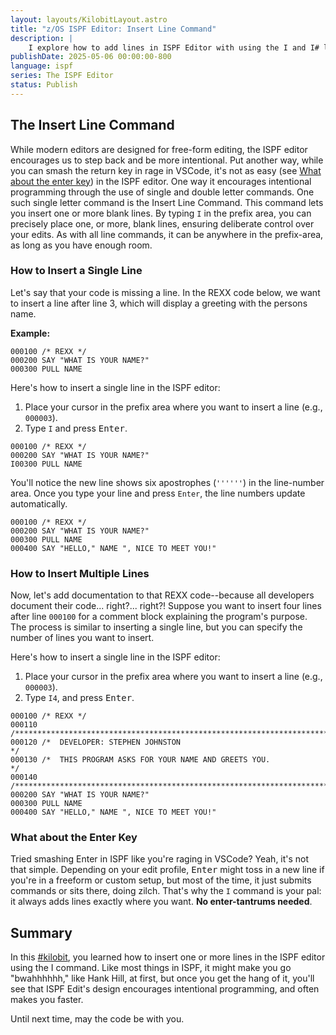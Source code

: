 ```yaml
---
layout: layouts/KilobitLayout.astro
title: "z/OS ISPF Editor: Insert Line Command"
description: |
    I explore how to add lines in ISPF Editor with using the I and I# line commands.
publishDate: 2025-05-06 00:00:00-800
language: ispf
series: The ISPF Editor
status: Publish
---
```


## The Insert Line Command

<CompanionVideo video_id="xOWDfZpb4Yo?si=mb8BSqFGWKdk8VvS" />

While modern editors are designed for free-form editing, the ISPF editor encourages us to step back and be more intentional. Put another way, while you can smash the return key in rage in VSCode, it's not as easy (see [What about the enter key](#what-about-the-enter-key)) in the ISPF editor. One way it encourages intentional programming through the use of single and double letter commands. One such single letter command is the Insert Line Command. This command lets you insert one or more blank lines. By typing `I` in the prefix area, you can precisely place one, or more, blank lines, ensuring deliberate control over your edits. As with all line commands, it can be anywhere in the prefix-area, as long as you have enough room.

### How to Insert a Single Line
Let's say that your code is missing a line. In the REXX code below, we want to insert a line after line 3, which will display a greeting with the persons name. 

**Example:**
```rexx
000100 /* REXX */                                                              
000200 SAY "WHAT IS YOUR NAME?"                                                
000300 PULL NAME               
``` 

Here's how to insert a single line in the ISPF editor:
1. Place your cursor in the prefix area where you want to insert a line (e.g., `000003`).
2. Type `I` and press <kbd>Enter</kbd>.

```rexx
000100 /* REXX */                                                              
000200 SAY "WHAT IS YOUR NAME?"                                                
I00300 PULL NAME               
``` 

You'll notice the new line shows six apostrophes (`''''''`) in the line-number area. Once you type your line and press `Enter`, the line numbers update automatically.

```rexx
000100 /* REXX */
000200 SAY "WHAT IS YOUR NAME?"
000300 PULL NAME
000400 SAY "HELLO," NAME ", NICE TO MEET YOU!"
``` 
### How to Insert Multiple Lines
Now, let's add documentation to that REXX code--because all developers document their code... right?... right?! Suppose you want to insert four lines after line `000100` for a comment block explaining the program's purpose. The process is similar to inserting a single line, but you can specify the number of lines you want to insert.

Here's how to insert a single line in the ISPF editor:
1. Place your cursor in the prefix area where you want to insert a line (e.g., `000003`).
2. Type `I4`, and press <kbd>Enter</kbd>.

```rexx
000100 /* REXX */
000110 /**********************************************************************/
000120 /*  DEVELOPER: STEPHEN JOHNSTON                                       */
000130 /*  THIS PROGRAM ASKS FOR YOUR NAME AND GREETS YOU.                   */
000140 /**********************************************************************/
000200 SAY "WHAT IS YOUR NAME?"
000300 PULL NAME
000400 SAY "HELLO," NAME ", NICE TO MEET YOU!"
``` 

### What about the Enter Key
Tried smashing Enter in ISPF like you're raging in VSCode? Yeah, it's not that simple. Depending on your edit profile, <kbd>Enter</kbd> might toss in a new line if you're in a freeform or custom setup, but most of the time, it just submits commands or sits there, doing zilch. That's why the `I` command is your pal: it always adds lines exactly where you want. **No enter-tantrums needed**.

## Summary
In this [#kilobit](/kilobits), you learned how to insert one or more lines in the ISPF editor using the I command. Like most things in ISPF, it might make you go "bwahhhhhh," like Hank Hill, at first, but once you get the hang of it, you'll see that ISPF Edit's design encourages intentional programming, and often makes you faster.

Until next time, may the code be with you.
